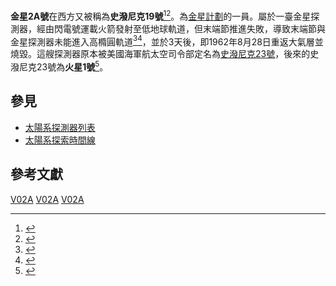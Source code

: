 {{Infobox spacecraft
| Name                   = 史潑尼克19號/金星2A號
| Image                  = [[File:Sputnik19.gif|250px]]
| Caption                = 史潑尼克19號/金星2A號
| Organization           = {{USSR}}
| Major_Contractors      = [[設計局|NPO Almaz,Vitaly Shabanov設計局]]
| Bus                    = 金星2A號
| Mission_Type           = 著陸金星
| Launch Date            = 1962年8月25日<br/>02:18:45 UTC
| Carrier_Rocket         = [[閃電號運載火箭|閃電號運載火箭]]
| Flight Number          = {{nowrap|serial number|s/n T103-12}}
| Launch_Site            = [[白寇奴爾太空發射場|白寇奴爾太空發射場]][[加加林启航处|加加林启航处]]
| Decay                  = 1962年8月28日
| COSPAR_ID              = 1962-040A
| Orbit_regime           = [[低地球軌道|低地球軌道]] (實際)<br/>[[高橢圓軌道|高橢圓軌道]] (預定)
| Mass                   = {{convert|890|kg|lb}}
| Periapsis              = {{convert|174|km|ft}}
| Apoapsis               = {{convert|248|km|ft}}
| Inclination            = 64.8度
| Period                 = 88.71 分
}}

'''金星2A號'''在西方又被稱為'''史潑尼克19號'''<ref name="LL">{{cite web|url=http://planet4589.org/space/log/launchlog.txt|title=Launch Log|last=McDowell|first=Jonathan|publisher=Jonathan's Space Page|accessdate=28 July 2010|archive-date=2018-01-23|archive-url=https://web.archive.org/web/20180123190920/https://planet4589.org/space/log/launchlog.txt|dead-url=no}}</ref><ref name="GSP">{{cite web|url=http://space.skyrocket.de/doc_sdat/venera-2mv-1.htm|title=Venera (2a), (2b) (2MV-1 #1, 2)|first=Gunter|last=Krebs|publisher=Gunter's Space Page|accessdate=28 July 2010|archive-date=2011-09-09|archive-url=https://web.archive.org/web/20110909045108/http://space.skyrocket.de/doc_sdat/venera-2mv-1.htm|dead-url=no}}</ref>。為[[金星計劃|金星計劃]]的一員。屬於一臺金星探測器，經由閃電號運載火箭發射至低地球軌道，但末端節推進失敗，導致末端節與金星探測器未能進入高橢圓軌道<ref>{{cite web|url=http://filer.case.edu/~sjr16/advanced/20th_soviet_sputnik.html|title=Soviet Craft - Sputnik|last=Robbins|first=Stuart J.|date=11 January 2006|publisher=Journey Through The Galaxy|accessdate=28 July 2010|deadurl=yes|archiveurl=https://web.archive.org/web/20090204083216/http://filer.case.edu/~sjr16/advanced/20th_soviet_sputnik.html|archivedate=2009-02-04}}</ref><ref>{{cite web|url=http://nssdc.gsfc.nasa.gov/nmc/masterCatalog.do?sc=1962-045A|title=Sputnik 21|publisher=NASA NSSDC|accessdate=28 July 2010|archive-date=2013-03-03|archive-url=https://web.archive.org/web/20130303201556/http://nssdc.gsfc.nasa.gov/nmc/masterCatalog.do?sc=1962-045A|dead-url=no}}</ref>，並於3天後，即1962年8月28日重返大氣層並燒毀。這艘探測器原本被美國海軍航太空司令部定名為[[史潑尼克23號|史潑尼克23號]]，後來的史潑尼克23號為'''火星1號'''<ref>{{Cite web |url=http://nssdc.gsfc.nasa.gov/nmc/masterCatalog.do?sc=1962-040A |title=存档副本 |accessdate=2011-10-11 |archive-date=2011-10-25 |archive-url=https://web.archive.org/web/20111025091504/http://nssdc.gsfc.nasa.gov/nmc/masterCatalog.do?sc=1962-040A |dead-url=no }}</ref>。

==參見==
*[[太陽系探測器列表|太陽系探測器列表]]
*[[太陽系探索時間線|太陽系探索時間線]]

==參考文獻==
{{reflist}}

{{金星計畫}}
{{金星任務}}

[[Category:金星|V02A]]
[[Category:金星探測器|V02A]]
[[Category:探测器|V02A]]